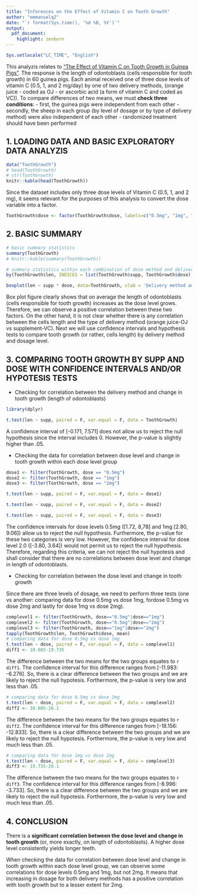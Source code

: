 ```yaml
---
title: "Inferences on the Effect of Vitamin C on Tooth Growth"
author: "emmanuelq2"
date: "`r format(Sys.time(), '%d %B, %Y')`"
output:
  pdf_document:
    highlight: zenburn
---
```


```r
Sys.setlocale("LC_TIME", "English")
```

This analyzis relates to ["The Effect of Vitamin C on Tooth Growth in Guinea Pigs"](https://stat.ethz.ch/R-manual/R-devel/library/datasets/html/ToothGrowth.html).
The response is the length of odontoblasts (cells responsible for tooth growth) in 60 guinea pigs. Each animal received one of three dose levels of vitamin C (0.5, 1, and 2 mg/day) by one of two delivery methods, (orange juice - coded as OJ - or ascorbic acid (a form of vitamin C and coded as VC)). 
To compare differences of two means, we must **check three conditions**:
- first, the guinea pigs were independent from each other
- secondly, the sheep in each group (by level of dosage or by type of delivery method) were also independent of each other
- randomized treatment should have been performed


1. LOADING DATA AND BASIC EXPLORATORY DATA ANALYZIS
----------------------------------------------------

```r
data("ToothGrowth")
# head(ToothGrowth)
# str(ToothGrowth)
knitr::kable(head(ToothGrowth))
```

Since the dataset includes only three dose levels of Vitamin C (0.5, 1, and 2 mg), it seems relevant for the purposes of this analysis to convert the dose variable into a factor.

```r
ToothGrowth$dose <- factor(ToothGrowth$dose, labels=c("0.5mg", "1mg", "2mg"))
```


2. BASIC SUMMARY
---------------

```r
# basic summary statistics
summary(ToothGrowth)
# knitr::kable(summary(ToothGrowth))

# summary statistics within each combination of dose method and delivery level
by(ToothGrowth$len, INDICES = list(ToothGrowth$supp, ToothGrowth$dose), summary)
```

```r
boxplot(len ~ supp * dose, data=ToothGrowth, xlab = 'Delivery method and dose amount', ylab= 'Cells length', main = 'Boxplot of Tooth Growth Data by Dose Level and Type of Delivery Method', col=c('darkblue', 'red'))
```

Box plot figure clearly shows that on average the length of odontoblasts (cells responsible for tooth growth) increases as the dose level grows. Therefore, we can observe a positive correlation between these two factors. On the other hand, it is not clear whether there is any correlation between the cells length and the type of delivery method (orange juice-OJ vs supplement-VC). Next we will use confidence intervals and hypothesis tests to compare tooth growth (or rather, cells length) by delivery method and dosage level.

3. COMPARING TOOTH GROWTH BY SUPP AND DOSE WITH CONFIDENCE INTERVALS AND/OR HYPOTESIS TESTS 
-------------------------------------------------------------------------------------------

- Checking for correlation between the delivery method and change in tooth growth (length of odontoblasts)

```r
library(dplyr)
```

```r
t.test(len ~ supp, paired = F, var.equal = F, data = ToothGrowth)
```
A confidence interval of [-0.171, 7.571] does not allow us to reject the null hypothesis since the interval includes 0. However, the p-value is slightly higher than .05. 

- Checking the data for correlation between dose level and change in tooth growth within each dose level group

```r
dose1 <- filter(ToothGrowth, dose == "0.5mg")
dose2 <- filter(ToothGrowth, dose == "1mg")
dose3 <- filter(ToothGrowth, dose == "2mg")
```

```r
t.test(len ~ supp, paired = F, var.equal = F, data = dose1)
```

```r
t.test(len ~ supp, paired = F, var.equal = F, data = dose2)
```

```r
t.test(len ~ supp, paired = F, var.equal = F, data = dose3)
```
The confidence intervals for dose levels 0.5mg ([1.72, 8,78] and 1mg [2.80, 9.06]) allow us to  reject the null hypothesis. Furthermore, the p-value for these two categories is very low.
However, the confidence interval for dose level 2.0 ([-3.80, 3.64]) would not permit us to reject the null hypothesis. Therefore, regarding this criteria, we can not reject the null hypotesis and shall consider that there are no correlations between dose level and change in length of odontoblasts.

- Checking for correlation between the dose level and change in tooth growth

Since there are three levels of dosage, we need to perform three tests (one vs another: comparing data for dose 0.5mg vs dose 1mg, fordose 0.5mg vs dose 2mg and lastly for dose 1mg vs dose 2mg). 

```r
complevel1 <- filter(ToothGrowth, dose=="0.5mg"|dose=="1mg")
complevel2 <- filter(ToothGrowth, dose=="0.5mg"|dose=="2mg")
complevel3 <- filter(ToothGrowth, dose=="1mg"|dose=="2mg")
tapply(ToothGrowth$len, ToothGrowth$dose, mean)
# comparing data for dose 0.5mg vs dose 1mg
t.test(len ~ dose, paired = F, var.equal = F, data = complevel1)
diff1 <- 10.605-19.735
```

The difference between the two means for the two groups equates to `r diff1`. The confidence interval for this difference ranges from [-11.983: -6.276]. So, there is a clear difference between the two groups and we are likely to reject the null hypotesis. Forthermore, the p-value is very low and less than .05.

```r
# comparing data for dose 0.5mg vs dose 2mg
t.test(len ~ dose, paired = F, var.equal = F, data = complevel2)
diff2 <- 10.605-26.1
```

The difference between the two means for the two groups equates to `r diff2`. The confidence interval for this difference ranges from [-18.156: -12.833]. So, there is a clear difference between the two groups and we are likely to reject the null hypotesis. Forthermore, the p-value is very low and much less than .05.

```r
# comparing data for dose 1mg vs dose 2mg
t.test(len ~ dose, paired = F, var.equal = F, data = complevel3)
diff3 <- 19.735-26.1
```
The difference between the two means for the two groups equates to `r diff3`. The confidence interval for this difference ranges from [-8.996: -3.733]. So, there is a clear difference between the two groups and we are likely to reject the null hypotesis. Forthermore, the p-value is very low and much less than .05.


4. CONCLUSION
-----------------
There is a **significant correlation between the dose level and change in tooth growth** (or, more exactly, on length of odontoblasts). A higher dose level consistently yields longer teeth.

When checking the data for correlation between dose level and change in tooth growth within each dose level group, we can observe some correlations for dose levels 0.5mg and 1mg, but not 2mg. 
It means that increasing in dosage for both delivery methods has a positive correlation with tooth growth but to a lesser extent for 2mg. 
